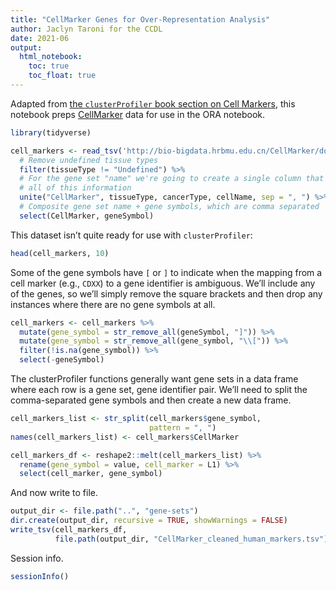 ```yaml
---
title: "CellMarker Genes for Over-Representation Analysis"
author: Jaclyn Taroni for the CCDL
date: 2021-06
output: 
  html_notebook: 
    toc: true
    toc_float: true
---
```


Adapted from [the `clusterProfiler` book section on Cell Markers](http://yulab-smu.top/clusterProfiler-book/chapter3.html#cell-marker), this notebook preps [CellMarker](http://bio-bigdata.hrbmu.edu.cn/CellMarker/) data for use in the ORA notebook.

```r
library(tidyverse)
```

```r
cell_markers <- read_tsv('http://bio-bigdata.hrbmu.edu.cn/CellMarker/download/Human_cell_markers.txt') %>% 
  # Remove undefined tissue types
  filter(tissueType != "Undefined") %>%
  # For the gene set "name" we're going to create a single column that has
  # all of this information
  unite("CellMarker", tissueType, cancerType, cellName, sep = ", ") %>% 
  # Composite gene set name + gene symbols, which are comma separated
  select(CellMarker, geneSymbol)
```

This dataset isn't quite ready for use with `clusterProfiler`:

```r
head(cell_markers, 10)
```

Some of the gene symbols have `[` or `]` to indicate when the mapping from a cell marker (e.g., `CDXX`) to a gene identifier is ambiguous.
We'll include any of the genes, so we'll simply remove the square brackets and then drop any instances where there are no gene symbols at all.

```r
cell_markers <- cell_markers %>%
  mutate(gene_symbol = str_remove_all(geneSymbol, "]")) %>%
  mutate(gene_symbol = str_remove_all(gene_symbol, "\\[")) %>%
  filter(!is.na(gene_symbol)) %>%
  select(-geneSymbol)
```

The clusterProfiler functions generally want gene sets in a data frame where each row is a gene set, gene identifier pair. 
We'll need to split the comma-separated gene symbols and then create a new data frame.

```r
cell_markers_list <- str_split(cell_markers$gene_symbol, 
                               pattern = ", ")
names(cell_markers_list) <- cell_markers$CellMarker

cell_markers_df <- reshape2::melt(cell_markers_list) %>%
  rename(gene_symbol = value, cell_marker = L1) %>%
  select(cell_marker, gene_symbol)
```

And now write to file.

```r
output_dir <- file.path("..", "gene-sets")
dir.create(output_dir, recursive = TRUE, showWarnings = FALSE)
write_tsv(cell_markers_df,
          file.path(output_dir, "CellMarker_cleaned_human_markers.tsv"))
```

Session info.

```r
sessionInfo()
```

